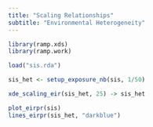 ```yaml
---
title: "Scaling Relationships"
subtitle: "Environmental Heterogeneity"
---
```


```r
library(ramp.xds)
library(ramp.work)
```

```r
load("sis.rda")
```

```r
sis_het <- setup_exposure_nb(sis, 1/50)
```

```r
xde_scaling_eir(sis_het, 25) -> sis_het
```

```r
plot_eirpr(sis)
lines_eirpr(sis_het, "darkblue")
```